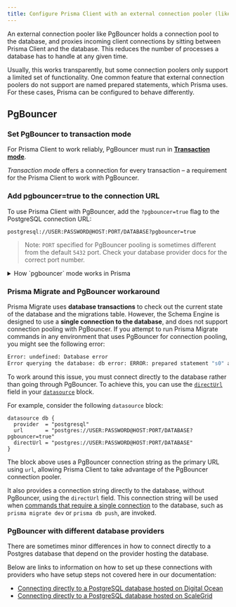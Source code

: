 ```yaml
---
title: Configure Prisma Client with an external connection pooler (like PgBouncer)
---
```


<TopBlock>

An external connection pooler like PgBouncer holds a connection pool to the database, and proxies incoming client connections by sitting between Prisma Client and the database. This reduces the number of processes a database has to handle at any given time.

Usually, this works transparently, but some connection poolers only support a limited set of functionality. One common feature that external connection poolers do not support are named prepared statements, which Prisma uses. For these cases, Prisma can be configured to behave differently.

</TopBlock>

## PgBouncer

### Set PgBouncer to transaction mode

For Prisma Client to work reliably, PgBouncer must run in [**Transaction mode**](https://www.pgbouncer.org/features.html).

_Transaction mode_ offers a connection for every transaction – a requirement for the Prisma Client to work with PgBouncer.

### Add <inlinecode>pgbouncer=true</inlinecode> to the connection URL

To use Prisma Client with PgBouncer, add the `?pgbouncer=true` flag to the PostgreSQL connection URL:

```
postgresql://USER:PASSWORD@HOST:PORT/DATABASE?pgbouncer=true
```

> Note: `PORT` specified for PgBouncer pooling is sometimes different from the default `5432` port. Check your database provider docs for the correct port number.

<details>
  <summary>How `pgbouncer` mode works in Prisma</summary>

- Prisma opens a transaction for every query – even when just reading data, allowing Prisma to use prepared statements.
- Prisma does not try to set the `search_path`, which is not supported by PgBouncer.
- Prisma cleans up already present prepared statements in the connection by running `DEALLOCATE ALL` before preparing and executing Prisma Client queries.
- Prisma also disables any prepared statement or type query caches.

</details>

### Prisma Migrate and PgBouncer workaround

Prisma Migrate uses **database transactions** to check out the current state of the database and the migrations table. However, the Schema Engine is designed to use a **single connection to the database**, and does not support connection pooling with PgBouncer. If you attempt to run Prisma Migrate commands in any environment that uses PgBouncer for connection pooling, you might see the following error:

```bash
Error: undefined: Database error
Error querying the database: db error: ERROR: prepared statement "s0" already exists
```

To work around this issue, you must connect directly to the database rather than going through PgBouncer. To achieve this, you can use the [`directUrl`](/reference/api-reference/prisma-schema-reference#fields) field in your [`datasource`](/reference/api-reference/prisma-schema-reference#datasource) <span class="api"></span> block.

For example, consider the following `datasource` block:

```prisma
datasource db {
  provider  = "postgresql"
  url       = "postgres://USER:PASSWORD@HOST:PORT/DATABASE?pgbouncer=true"
  directUrl = "postgres://USER:PASSWORD@HOST:PORT/DATABASE"
}
```

The block above uses a PgBouncer connection string as the primary URL using `url`, allowing Prisma Client to take advantage of the PgBouncer connection pooler.

It also provides a connection string directly to the database, without PgBouncer, using the `directUrl` field. This connection string will be used when [commands that require a single connection](/data-platform/classic-projects/data-proxy/prisma-cli-with-data-proxy#prisma-cli-commands-that-require-a-direct-database-connection) to the database, such as `prisma migrate dev` or `prisma db push`, are invoked.

### PgBouncer with different database providers

There are sometimes minor differences in how to connect directly to a Postgres database that depend on the provider hosting the database.

Below are links to information on how to set up these connections with providers who have setup steps not covered here in our documentation:

- [Connecting directly to a PostgreSQL database hosted on Digital Ocean](https://github.com/prisma/prisma/issues/6157)
- [Connecting directly to a PostgreSQL database hosted on ScaleGrid](https://github.com/prisma/prisma/issues/6701#issuecomment-824387959)
